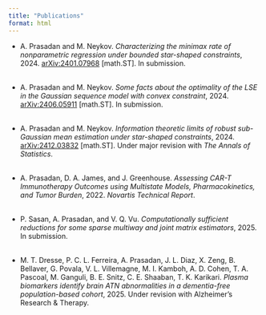 ```yaml
---
title: "Publications"
format: html
---
```



- A. Prasadan and M. Neykov. *Characterizing the minimax rate of nonparametric regression under bounded star-shaped constraints*, 2024. [arXiv:2401.07968](https://arxiv.org/abs/2401.07968) [math.ST]. In submission.  
<br>

- A. Prasadan and M. Neykov. *Some facts about the optimality of the LSE in the Gaussian sequence model with convex constraint*, 2024. [arXiv:2406.05911](https://arxiv.org/abs/2406.05911) [math.ST]. In submission.  
<br>

- A. Prasadan and M. Neykov. *Information theoretic limits of robust sub-Gaussian mean estimation under star-shaped constraints*, 2024. [arXiv:2412.03832](https://arxiv.org/abs/2412.03832) [math.ST]. Under major revision with *The Annals of Statistics*.  
<br>

- A. Prasadan, D. A. James, and J. Greenhouse. *Assessing CAR-T Immunotherapy Outcomes using Multistate Models, Pharmacokinetics, and Tumor Burden*, 2022. *Novartis Technical Report*.  
<br>

- P. Sasan, A. Prasadan, and V. Q. Vu. *Computationally sufficient reductions for some sparse multiway and joint matrix estimators*, 2025. In submission.  
<br>

- M. T. Dresse, P. C. L. Ferreira, A. Prasadan, J. L. Diaz, X. Zeng, B. Bellaver, G. Povala, V. L. Villemagne, M. I. Kamboh, A. D. Cohen, T. A. Pascoal, M. Ganguli, B. E. Snitz, C. E. Shaaban, T. K. Karikari. *Plasma biomarkers identify brain ATN abnormalities in a dementia-free population-based cohort*, 2025. Under revision with Alzheimer's Research & Therapy.
